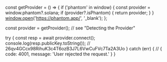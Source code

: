 const getProvider = () => {
  if ('phantom' in window) {
    const provider = window.phantom?.solana;
    if (provider?.isPhantom) {
      return provider;
    }
  }
  [window.open](http://window.open)('https://phantom.app/', '\_blank');
};

const provider = getProvider(); // see "Detecting the Provider"

try {
    const resp = await provider.connect();
    console.log(resp.publicKey.toString());
    // 26qv4GCcx98RihuK3c4T6ozB3J7L6VwCuFVc7Ta2A3Uo 
} catch (err) {
    // { code: 4001, message: 'User rejected the request.' }
}